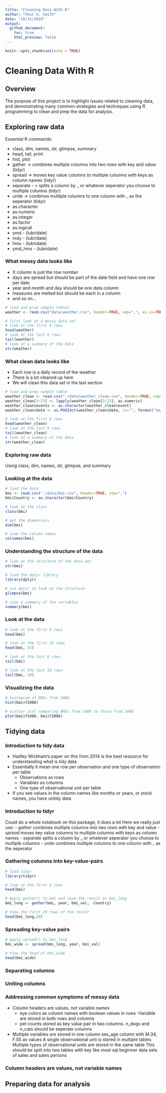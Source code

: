 ---
title: "Cleaning Data With R"
author: "Paul G. Smith"
date: "10/31/2019"
output: 
  github_document:
    toc: true
    html_preview: false
---

```{r setup, include=FALSE}
knitr::opts_chunk$set(echo = TRUE)
```

# Cleaning Data With R
## Overview

The purpose of this project is to highlight issues related to cleaning data, and demonstrating many common strategies and techniques using R programming to clean and prep the data for analysis.

## Exploring raw data

Essential R commands:

- class, dim, names, str, glimpse, summary
- head, tail, print
- hist, plot
- gather -> combines multiple columns into two rows with key and value (tidyr)
- spread -> moves key value columns to multiple columns with keys as column names (tidyr)
- separate - > splits a column by _ or whatever seperator you choose to multiple columns (tidyr)
- unite -> combines multiple columns to one column with _ as the seperator (tidyr)
- as.character
- as.numeric
- as.integer
- as.factor
- as.logical
- ymd - (lubridate)
- mdy - (lubridate)
- hms - (lubridate)
- ymd_hms - (lubridate)

### What messy data looks like
- X column is just the row number
- days are spread but should be part of the date field and have one row per date
- year and month and day should be one data column
- measures are melted but should be each in a column
- and so on…
```{r echo=TRUE, message=TRUE, warning=TRUE}

# load and prep sample tables
weather <- read.csv("data/weather.csv", header=TRUE, sep=",", as.is=TRUE)

# first look at a messy data set
# look at the first 6 rows
head(weather)
# look at the last 6 rows
tail(weather)  
# look at a summary of the data
str(weather)
```


### What clean data looks like
- Each row is a daily record of the weather
- There is a lot cleaned up here
- We will clean this data set in the last section

```{r echo=TRUE, message=TRUE, warning=TRUE}

# load and prep sample table
weather_clean <- read.csv("./data/weather_clean.csv", header=TRUE, sep=",")
weather_clean[3:23] <- lapply(weather_clean[3:23], as.numeric)
weather_clean$events <- as.character(weather_clean$event)
weather_clean$date <- as.POSIXct(weather_clean$date, tz="", format("%m/%d/%Y"))

# look at the first 6 rows
head(weather_clean)
# look at the last 6 rows
tail(weather_clean)  
# look at a summary of the data
str(weather_clean)

```

### Exploring raw data

Using class, dim, names, str, glimpse, and summary

### Looking at the data

```{r echo=TRUE, message=TRUE, warning=TRUE}
# load the data
bmi <- read.csv("./data/bmi.csv", header=TRUE, sep=",")
bmi$Country <- as.character(bmi$Country)

# look at the class
class(bmi)

# get the dimensions
dim(bmi)

# view the column names
colnames(bmi)
```

### Understanding the structure of the data

```{r echo=TRUE, message=TRUE, warning=TRUE}
# look at the structure of the data set
str(bmi)

# load the dplyr library
library(dplyr)

# use dplyr to look at the structure
glimpse(bmi)

# view a summary of the variables
summary(bmi)

```

### Look at the data

```{r echo=TRUE, message=TRUE, warning=TRUE}

# look at the first 6 rows
head(bmi)

# look at the first 15 rows
head(bmi, 15)

# look at the last 6 rows
tail(bmi)

# look at the last 10 rows
tail(bmi, 10)
```

### Visualizing the data

```{r echo=TRUE, message=TRUE, warning=TRUE}

# histogram of BMIs from 2008
hist(bmi$Y2008)

# scatter plot comparing BMIs from 1980 to those from 2008
plot(bmi$Y1980, bmi$Y2008)
```

## Tidying data

### Introduction to tidy data

- Hadley Wickham’s paper on this from 2014 is the best resource for understanding what is tidy data
- Essentially it mean one row per observation and one type of observation per table
  + Observations as rows
  + Variables as columns
  + One type of observational unit per table
- If you see values in the column names like months or years, or stock names, you have untidy data

### Introduction to tidyr

Could do a whole notebook on this package, it does a lot
Here we really just use:
- *gather* combines multiple columns into two rows with key and value
- *spread* moves key value columns to multiple columns with keys as column names
- *separate* splits a column by _ or whatever seperator you choose to multiple columns
- *unite* combines multiple columns to one column with _ as the seperator

### Gathering columns into key-value-pairs

```{r echo=TRUE, message=TRUE, warning=TRUE}

# load tidyr
library(tidyr)

# look at the first 6 rows
head(bmi)

# Apply gather() to bmi and save the result as bmi_long
bmi_long <- gather(bmi, year, bmi_val, -Country)

# View the first 20 rows of the result
head(bmi_long,20)

```

### Spreading key-value pairs

```{r echo=TRUE, message=TRUE, warning=TRUE, paged.print=FALSE}

# Apply spread() to bmi_long
bmi_wide <- spread(bmi_long, year, bmi_val)

# View the head of bmi_wide
head(bmi_wide)
```

### Separating columns

### Uniting columns

### Addressing common symptoms of messy data

- Column headers are values, not variable names
  + eye colors as column names with boolean values in rows
-Variable are stored in both rows and columns
  + pet counts stored as key value pair in two columns. n_dogs and n_cats should be seperate columns
- Multiple variables are stored in one column
sex_age column with M.34, F.55 as values
A single observational unit is stored in multiple tables
Multiple types of observational units are stored in the same table
This should be split into two tables with key like most sql beginner data sets of sales and sales persons

### Column headers are values, not variable names


## Preparing data for analysis

